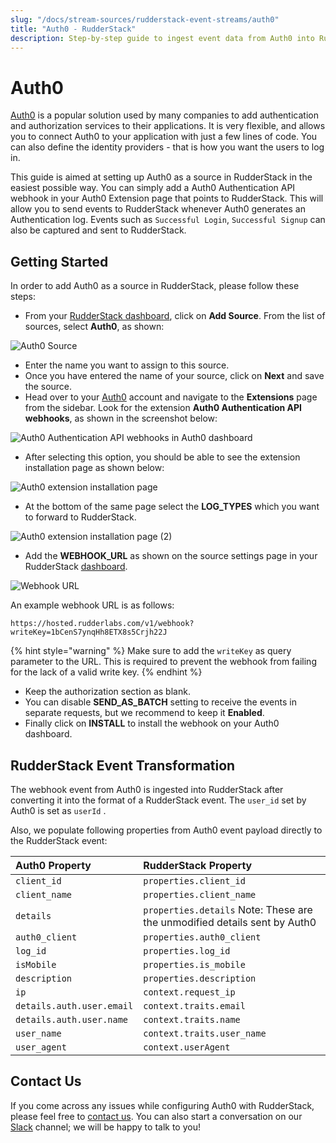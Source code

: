 ```yaml
---
slug: "/docs/stream-sources/rudderstack-event-streams/auth0"
title: "Auth0 - RudderStack"
description: Step-by-step guide to ingest event data from Auth0 into RudderStack
---
```


# Auth0

[Auth0](https://auth0.com) is a popular solution used by many companies to add authentication and authorization services to their applications. It is very flexible, and allows you to connect Auth0 to your application with just a few lines of code. You can also define the identity providers - that is how you want the users to log in.

This guide is aimed at setting up Auth0 as a source in RudderStack in the easiest possible way. You can simply add a Auth0 Authentication API webhook in your Auth0 Extension page that points to RudderStack. This will allow you to send events to RudderStack whenever Auth0 generates an Authentication log. Events such as `Successful Login`, `Successful Signup` can also be captured and sent to RudderStack.

## Getting Started

In order to add Auth0 as a source in RudderStack, please follow these steps:

- From your [RudderStack dashboard](https://app.rudderlabs.com/), click on **Add Source**. From the list of sources, select **Auth0**, as shown:

![Auth0 Source](../../.gitbook/assets/auth02.png)

- Enter the name you want to assign to this source.
- Once you have entered the name of your source, click on **Next** and save the source.
- Head over to your [Auth0](https://auth0.com/) account and navigate to the **Extensions** page from the sidebar. Look for the extension **Auth0 Authentication API webhooks**, as shown in the screenshot below:

![Auth0 Authentication API webhooks in Auth0 dashboard](../../.gitbook/assets/auth03.png)

- After selecting this option, you should be able to see the extension installation page as shown below:

![Auth0 extension installation page](../../.gitbook/assets/auth04.png)

- At the bottom of the same page select the **LOG_TYPES** which you want to forward to RudderStack.

![Auth0 extension installation page (2)](../../.gitbook/assets/auth05.png)

- Add the **WEBHOOK_URL** as shown on the source settings page in your RudderStack [dashboard](https://app.rudderstack.com).

![Webhook URL](../../.gitbook/assets/webhooks.png)

An example webhook URL is as follows:

```http
https://hosted.rudderlabs.com/v1/webhook?writeKey=1bCenS7ynqHh8ETX8s5Crjh22J
```

{% hint style="warning" %}
Make sure to add the `writeKey` as query parameter to the URL. This is required to prevent the webhook from failing for the lack of a valid write key.
{% endhint %}

- Keep the authorization section as blank.
- You can disable **SEND_AS_BATCH** setting to receive the events in separate requests, but we recommend to keep it **Enabled**.
- Finally click on **INSTALL** to install the webhook on your Auth0 dashboard.

## RudderStack Event Transformation

The webhook event from Auth0 is ingested into RudderStack after converting it into the format of a RudderStack event. The `user_id` set by Auth0 is set as `userId` .

Also, we populate following properties from Auth0 event payload directly to the RudderStack event:

| Auth0 Property            | RudderStack Property                                                      |
| :------------------------ | :------------------------------------------------------------------------ |
| `client_id`               | `properties.client_id`                                                    |
| `client_name`             | `properties.client_name`                                                  |
| `details`                 | `properties.details` Note: These are the unmodified details sent by Auth0 |
| `auth0_client`            | `properties.auth0_client`                                                 |
| `log_id`                  | `properties.log_id`                                                       |
| `isMobile`                | `properties.is_mobile`                                                    |
| `description`             | `properties.description`                                                  |
| `ip`                      | `context.request_ip`                                                      |
| `details.auth.user.email` | `context.traits.email`                                                    |
| `details.auth.user.name`  | `context.traits.name`                                                     |
| `user_name`               | `context.traits.user_name`                                                |
| `user_agent`              | `context.userAgent`                                                       |

## Contact Us

If you come across any issues while configuring Auth0 with RudderStack, please feel free to [contact us](mailto:%20docs@rudderstack.com). You can also start a conversation on our [Slack](https://resources.rudderstack.com/join-rudderstack-slack) channel; we will be happy to talk to you!
